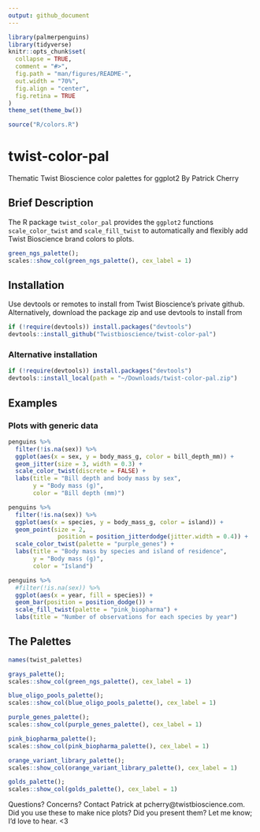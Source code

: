 ```yaml
---
output: github_document
---
```

<!-- README.md is generated from README.Rmd. Edit README.Rmd and knit. -->
```r
library(palmerpenguins)
library(tidyverse)
knitr::opts_chunk$set(
  collapse = TRUE,
  comment = "#>",
  fig.path = "man/figures/README-",
  out.width = "70%",
  fig.align = "center",
  fig.retina = TRUE
)
theme_set(theme_bw())
```
```r
source("R/colors.R")
```

# twist-color-pal
Thematic Twist Bioscience color palettes for ggplot2
By Patrick Cherry

## Brief Description
The R package `twist_color_pal` provides the `ggplot2` functions `scale_color_twist` and `scale_fill_twist` to automatically and flexibly add Twist Bioscience brand colors to plots.
```r
green_ngs_palette();
scales::show_col(green_ngs_palette(), cex_label = 1)
```

## Installation
Use devtools or remotes to install from Twist Bioscience's private github. Alternatively, download the package zip and use devtools to install from 
```r
if (!require(devtools)) install.packages("devtools")
devtools::install_github("Twistbioscience/twist-color-pal")
```

### Alternative installation
```r
if (!require(devtools)) install.packages("devtools")
devtools::install_local(path = "~/Downloads/twist-color-pal.zip")
```

## Examples
### Plots with generic data
```r
penguins %>% 
  filter(!is.na(sex)) %>% 
  ggplot(aes(x = sex, y = body_mass_g, color = bill_depth_mm)) +
  geom_jitter(size = 3, width = 0.3) +
  scale_color_twist(discrete = FALSE) +
  labs(title = "Bill depth and body mass by sex",
       y = "Body mass (g)",
       color = "Bill depth (mm)")
```

```r
penguins %>%
  filter(!is.na(sex)) %>%
  ggplot(aes(x = species, y = body_mass_g, color = island)) +
  geom_point(size = 2,
              position = position_jitterdodge(jitter.width = 0.4)) +
  scale_color_twist(palette = "purple_genes") +
  labs(title = "Body mass by species and island of residence",
       y = "Body mass (g)",
       color = "Island")
```

```r
penguins %>%
  #filter(!is.na(sex)) %>%
  ggplot(aes(x = year, fill = species)) +
  geom_bar(position = position_dodge()) +
  scale_fill_twist(palette = "pink_biopharma") +
  labs(title = "Number of observations for each species by year")
```

## The Palettes
```r
names(twist_palettes)
```

```r
grays_palette();
scales::show_col(green_ngs_palette(), cex_label = 1)
```

```r
blue_oligo_pools_palette();
scales::show_col(blue_oligo_pools_palette(), cex_label = 1)
```

```r
purple_genes_palette();
scales::show_col(purple_genes_palette(), cex_label = 1)
```

```r
pink_biopharma_palette();
scales::show_col(pink_biopharma_palette(), cex_label = 1)
```

```r
orange_variant_library_palette();
scales::show_col(orange_variant_library_palette(), cex_label = 1)
```

```r
golds_palette();
scales::show_col(golds_palette(), cex_label = 1)
```

Questions? Concerns? Contact Patrick at pcherry@twistbioscience.com.
Did you use these to make nice plots? Did you present them? Let me know; I'd love to hear. <3